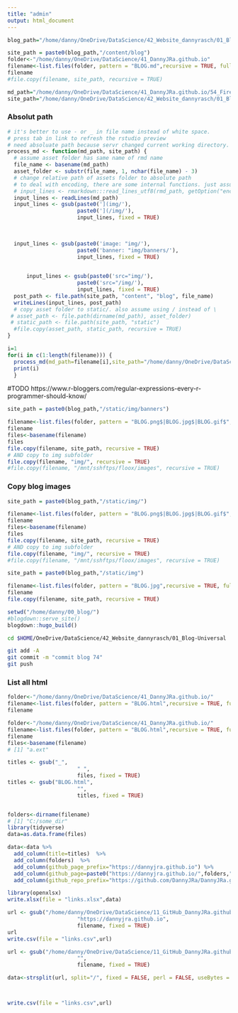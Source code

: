 ```yaml
---
title: "admin"
output: html_document
---
```




```r
blog_path="/home/danny/OneDrive/DataScience/42_Website_dannyrasch/01_Blog-Universal"
```


```r
site_path = paste0(blog_path,"/content/blog")
folder<-"/home/danny/OneDrive/DataScience/41_DannyJRa.github.io"
filename<-list.files(folder, pattern = "BLOG.md",recursive = TRUE, full.names = TRUE)
filename
#file.copy(filename, site_path, recursive = TRUE)

```


```r
md_path="/home/danny/OneDrive/DataScience/41_DannyJRa.github.io/54_Firebase_Shiny/54_Firebase_Shiny_BLOG.md"
site_path="/home/danny/OneDrive/DataScience/42_Website_dannyrasch/01_Blog-Universal"
```

### Absolut path
```r
# it's better to use - or _ in file name instead of white space.
# press tab in link to refresh the rstudio preview
# need absoluate path because servr changed current working directory.
process_md <- function(md_path, site_path) {
  # assume asset folder has same name of rmd name
  file_name <- basename(md_path)
  asset_folder <- substr(file_name, 1, nchar(file_name) - 3)
  # change relative path of assets folder to absolute path
  # to deal with encoding, there are some internal functions. just assume utf 8 here.
  # input_lines <- rmarkdown:::read_lines_utf8(rmd_path, getOption("encoding"))
  input_lines <- readLines(md_path)
  input_lines <- gsub(paste0('](img/'), 
                      paste0('](/img/'),
                      input_lines, fixed = TRUE)
  

  
  input_lines <- gsub(paste0('image: "img/'), 
                      paste0('banner: "img/banners/'),
                      input_lines, fixed = TRUE)
    

      input_lines <- gsub(paste0('src="img/'), 
                      paste0('src="/img/'),
                      input_lines, fixed = TRUE)
  post_path <- file.path(site_path, "content", "blog", file_name)
  writeLines(input_lines, post_path)
  # copy asset folder to static/. also assume using / instead of \
 # asset_path <- file.path(dirname(md_path), asset_folder)
 # static_path <- file.path(site_path, "static")
  #file.copy(asset_path, static_path, recursive = TRUE)
}
```

```r
i=1
for(i in c(1:length(filename))) {
  process_md(md_path=filename[i],site_path="/home/danny/OneDrive/DataScience/42_Website_dannyrasch/01_Blog-Universal")
  print(i)
  }
```


#TODO
https://www.r-bloggers.com/regular-expressions-every-r-programmer-should-know/
```r
site_path = paste0(blog_path,"/static/img/banners")

filename<-list.files(folder, pattern = "BLOG.png$|BLOG.jpg$|BLOG.gif$",recursive = TRUE, full.names = TRUE)
filename
files<-basename(filename)
files
file.copy(filename, site_path, recursive = TRUE)
# AND copy to img subfolder
file.copy(filename, "img/", recursive = TRUE)
#file.copy(filename, "/mnt/sshftps/floox/images", recursive = TRUE)
```







### Copy blog images
```r
site_path = paste0(blog_path,"/static/img/")

filename<-list.files(folder, pattern = "BLOG.png$|BLOG.jpg$|BLOG.gif$",recursive = TRUE, full.names = TRUE)
filename
files<-basename(filename)
files
file.copy(filename, site_path, recursive = TRUE)
# AND copy to img subfolder
file.copy(filename, "img/", recursive = TRUE)
#file.copy(filename, "/mnt/sshftps/floox/images", recursive = TRUE)
```

```r
site_path = paste0(blog_path,"/static/img")

filename<-list.files(folder, pattern = "BLOG.jpg",recursive = TRUE, full.names = TRUE)
filename
file.copy(filename, site_path, recursive = TRUE)
```


```r
setwd("/home/danny/00_blog/")
#blogdown::serve_site()
blogdown::hugo_build()
```


```bash
cd $HOME/OneDrive/DataScience/42_Website_dannyrasch/01_Blog-Universal

git add -A
git commit -m "commit blog 74"
git push
```
### List all html

```r

folder<-"/home/danny/OneDrive/DataScience/41_DannyJRa.github.io/"
filename<-list.files(folder, pattern = "BLOG.html",recursive = TRUE, full.names = TRUE)
filename
```

```r

folder<-"/home/danny/OneDrive/DataScience/41_DannyJRa.github.io/"
filename<-list.files(folder, pattern = "BLOG.html",recursive = TRUE, full.names = FALSE,include.dirs=F)
filename
files<-basename(filename)
# [1] "a.ext"

titles <- gsub("_", 
                      " ",
                      files, fixed = TRUE)
titles <- gsub("BLOG.html", 
                      "",
                      titles, fixed = TRUE)


folders<-dirname(filename)
# [1] "C:/some_dir"
library(tidyverse)
data=as.data.frame(files)

data<-data %>% 
  add_column(title=titles)  %>% 
  add_column(folders)  %>% 
  add_column(github_page_prefix="https://dannyjra.github.io") %>%
  add_column(github_page=paste0("https://dannyjra.github.io/",folders,"/",files)) %>%
  add_column(github_repo_prefix="https://github.com/DannyJRa/DannyJRa.github.io/tree/master/")

library(openxlsx)
write.xlsx(file = "links.xlsx",data)


```

```r
url <- gsub("/home/danny/OneDrive/DataScience/11_GitHub_DannyJRa.github.io", 
                      "https://dannyjra.github.io",
                      filename, fixed = TRUE)
url
write.csv(file = "links.csv",url)
```

```r



url <- gsub("/home/danny/OneDrive/DataScience/11_GitHub_DannyJRa.github.io", 
                      "",
                      filename, fixed = TRUE)

data<-strsplit(url, split="/", fixed = FALSE, perl = FALSE, useBytes = FALSE)



write.csv(file = "links.csv",url)
```